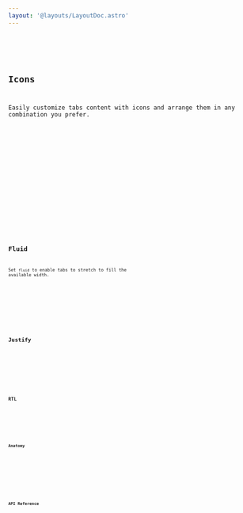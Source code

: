 ```yaml
---
layout: '@layouts/LayoutDoc.astro'
---
```




<Preview client:load>
	<Fragment slot="preview">
		<Example client:visible />
	</Fragment>
	<Fragment slot="code">
		<Code code={ExampleRaw} lang="svelte" />
	</Fragment>
</Preview>

## Icons

Easily customize tabs content with icons and arrange them in any combination you prefer.

<Preview client:load>
	<Fragment slot="preview">
		<ExampleIcons client:visible />
	</Fragment>
	<Fragment slot="code">
		<Code code={ExampleIconsRaw} lang="svelte" />
	</Fragment>
</Preview>

<Preview client:load>
	<Fragment slot="preview">
		<ExampleIconsLabel client:visible />
	</Fragment>
	<Fragment slot="code">
		<Code code={ExampleIconsLabelRaw} lang="svelte" />
	</Fragment>
</Preview>

## Fluid

Set `fluid` to enable tabs to stretch to fill the available width.

<Preview client:load>
	<Fragment slot="preview">
		<ExampleFluid client:visible />
	</Fragment>
	<Fragment slot="code">
		<Code code={ExampleFluidRaw} lang="svelte" />
	</Fragment>
</Preview>

## Justify

<Preview client:load>
	<Fragment slot="preview">
		<ExampleJustify client:visible />
	</Fragment>
	<Fragment slot="code">
		<Code code={ExampleJustifyRaw} lang="svelte" />
	</Fragment>
</Preview>

## RTL

<Preview client:load>
	<Fragment slot="preview">
		<ExampleRTL client:visible />
	</Fragment>
	<Fragment slot="code">
		<Code code={ExampleRTLRaw} lang="svelte" />
	</Fragment>
</Preview>

## Anatomy

<Anatomy label="Tabs" isComponent>
	<Anatomy label="list">
		<Anatomy label="Tabs.Control" tag="button" isComponent>
			<Anatomy label="label">
				<Anatomy descriptor="lead" tag="span" />
				<Anatomy descriptor="children" tag="span" />
			</Anatomy>
		</Anatomy>
	</Anatomy>
	<Anatomy label="content">
		<Anatomy label="Tabs.Panel" isComponent />
	</Anatomy>
</Anatomy>

## API Reference

<ApiTable />
